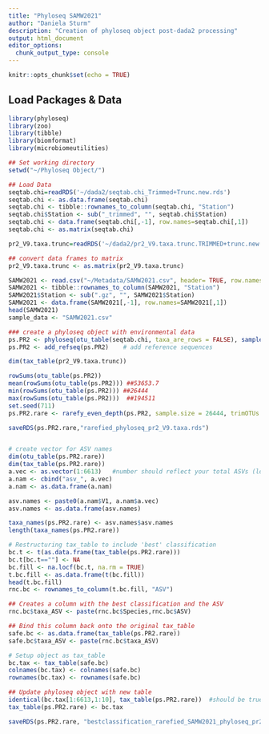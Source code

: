 ---
title: "Phyloseq SAMW2021"
author: "Daniela Sturm"
description: "Creation of phyloseq object post-dada2 processing"
output: html_document
editor_options: 
  chunk_output_type: console
---

```{r setup, include=FALSE}
knitr::opts_chunk$set(echo = TRUE)
```

## Load Packages & Data
```{r}
library(phyloseq)
library(zoo) 
library(tibble) 
library(biomformat)
library(microbiomeutilities)

## Set working directory
setwd("~/Phyloseq Object/")

## Load Data
seqtab.chi=readRDS('~/dada2/seqtab.chi_Trimmed+Trunc.new.rds')
seqtab.chi <- as.data.frame(seqtab.chi)
seqtab.chi <- tibble::rownames_to_column(seqtab.chi, "Station")
seqtab.chi$Station <- sub("_trimmed", "", seqtab.chi$Station)
seqtab.chi <- data.frame(seqtab.chi[,-1], row.names=seqtab.chi[,1])
seqtab.chi <- as.matrix(seqtab.chi)

pr2_V9.taxa.trunc=readRDS('~/dada2/pr2_V9.taxa.trunc.TRIMMED+trunc.new.rds')

## convert data frames to matrix
pr2_V9.taxa.trunc <- as.matrix(pr2_V9.taxa.trunc)
```

```{r}
SAMW2021 <- read.csv("~/Metadata/SAMW2021.csv", header= TRUE, row.names =1)
SAMW2021 <- tibble::rownames_to_column(SAMW2021, "Station")
SAMW2021$Station <- sub(".gz", "", SAMW2021$Station)
SAMW2021 <- data.frame(SAMW2021[,-1], row.names=SAMW2021[,1])
head(SAMW2021)
sample_data <- "SAMW2021.csv"

### create a phyloseq object with environmental data
ps.PR2 <- phyloseq(otu_table(seqtab.chi, taxa_are_rows = FALSE), sample_data(SAMW2021), tax_table(pr2_V9.taxa.trunc))  
ps.PR2 <- add_refseq(ps.PR2)    # add reference sequences

dim(tax_table(pr2_V9.taxa.trunc))

rowSums(otu_table(ps.PR2))
mean(rowSums(otu_table(ps.PR2))) ##53653.7
min(rowSums(otu_table(ps.PR2))) ##26444
max(rowSums(otu_table(ps.PR2)))  ##194511
set.seed(711) 
ps.PR2.rare <- rarefy_even_depth(ps.PR2, sample.size = 26444, trimOTUs = TRUE)  

saveRDS(ps.PR2.rare,"rarefied_phyloseq_pr2_V9.taxa.rds") 


# create vector for ASV names
dim(otu_table(ps.PR2.rare)) 
dim(tax_table(ps.PR2.rare)) 
a.vec <- as.vector(1:6613)   #number should reflect your total ASVs (look in ps.PR2.rare)
a.nam <- cbind("asv_", a.vec) 
a.nam <- as.data.frame(a.nam) 

asv.names <- paste0(a.nam$V1, a.nam$a.vec) 
asv.names <- as.data.frame(asv.names) 

taxa_names(ps.PR2.rare) <- asv.names$asv.names
length(taxa_names(ps.PR2.rare))

# Restructuring tax_table to include 'best' classification
bc.t <- t(as.data.frame(tax_table(ps.PR2.rare))) 
bc.t[bc.t==""] <- NA 
bc.fill <- na.locf(bc.t, na.rm = TRUE) 
t.bc.fill <- as.data.frame(t(bc.fill)) 
head(t.bc.fill) 
rnc.bc <- rownames_to_column(t.bc.fill, "ASV") 

## Creates a column with the best classification and the ASV
rnc.bc$taxa_ASV <- paste(rnc.bc$Species,rnc.bc$ASV) 

## Bind this column back onto the original tax_table 
safe.bc <- as.data.frame(tax_table(ps.PR2.rare)) 
safe.bc$taxa_ASV <- paste(rnc.bc$taxa_ASV)  

# Setup object as tax_table
bc.tax <- tax_table(safe.bc) 
colnames(bc.tax) <- colnames(safe.bc) 
rownames(bc.tax) <- rownames(safe.bc) 

## Update phyloseq object with new table
identical(bc.tax[1:6613,1:10], tax_table(ps.PR2.rare))  #should be true, 
tax_table(ps.PR2.rare) <- bc.tax 

saveRDS(ps.PR2.rare, "bestclassification_rarefied_SAMW2021_phyloseq_pr2_V9.taxa.rds")
```
